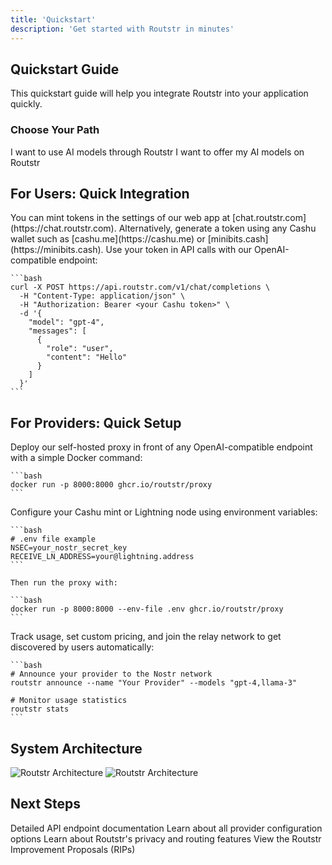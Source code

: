 ```yaml
---
title: 'Quickstart'
description: 'Get started with Routstr in minutes'
---
```


## Quickstart Guide

This quickstart guide will help you integrate Routstr into your application quickly.

### Choose Your Path

<CardGroup cols={2}>
  <Card title="For Users" icon="user" href="#for-users">
    I want to use AI models through Routstr
  </Card>
  <Card title="For Providers" icon="server" href="#for-providers">
    I want to offer my AI models on Routstr
  </Card>
</CardGroup>

## For Users: Quick Integration

<Steps>
  <Step title="Get a Cashu token">
    You can mint tokens in the settings of our web app at [chat.routstr.com](https://chat.routstr.com).
    Alternatively, generate a token using any Cashu wallet such as [cashu.me](https://cashu.me) or [minibits.cash](https://minibits.cash).
  </Step>
  <Step title="Make API calls directly">
    Use your token in API calls with our OpenAI-compatible endpoint:
    
    ```bash
    curl -X POST https://api.routstr.com/v1/chat/completions \
      -H "Content-Type: application/json" \
      -H "Authorization: Bearer <your Cashu token>" \
      -d '{
        "model": "gpt-4",
        "messages": [
          {
            "role": "user", 
            "content": "Hello"
          }
        ]
      }'
    ```
  </Step>
</Steps>

## For Providers: Quick Setup

<Steps>
  <Step title="Set up your proxy">
    Deploy our self-hosted proxy in front of any OpenAI-compatible endpoint with a simple Docker command:
    
    ```bash
    docker run -p 8000:8000 ghcr.io/routstr/proxy
    ```
  </Step>
  <Step title="Connect payments">
    Configure your Cashu mint or Lightning node using environment variables:

    ```bash
    # .env file example
    NSEC=your_nostr_secret_key
    RECEIVE_LN_ADDRESS=your@lightning.address
    ```

    Then run the proxy with:

    ```bash
    docker run -p 8000:8000 --env-file .env ghcr.io/routstr/proxy
    ```
  </Step>
  <Step title="Monitor and scale (coming soon)">
    Track usage, set custom pricing, and join the relay network to get discovered by users automatically:

    ```bash
    # Announce your provider to the Nostr network
    routstr announce --name "Your Provider" --models "gpt-4,llama-3"

    # Monitor usage statistics
    routstr stats
    ```
  </Step>
</Steps>

## System Architecture

<img src="/images/architecture.svg" className="block dark:hidden" alt="Routstr Architecture" />
<img src="/images/architecture.svg" className="hidden dark:block" alt="Routstr Architecture" />

## Next Steps

<CardGroup>
  <Card title="API Reference" icon="code" href="/api-reference/introduction">
    Detailed API endpoint documentation
  </Card>
  <Card title="Provider Configuration" icon="gear" href="/providers/configuration">
    Learn about all provider configuration options
  </Card>
  <Card title="Privacy Features" icon="shield" href="/users/privacy">
    Learn about Routstr's privacy and routing features
  </Card>
  <Card title="Roadmap" icon="road" href="https://github.com/routstr/protocol">
    View the Routstr Improvement Proposals (RIPs)
  </Card>
</CardGroup>
